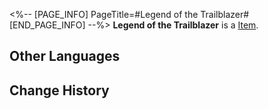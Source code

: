 <%-- [PAGE_INFO]
PageTitle=#Legend of the Trailblazer#
[END_PAGE_INFO] --%>
{{Item Infobox
|title       = Legend of the Trailblazer
|id          = 140310
|image       = Item Legend of the Trailblazer.png
|type        = 
|invCategory = Missions
|rarity      = 4
|effect      = 
|description = Storytellers spin up tales all the time about heroes and heroines and legions and knights. Yet this tale goes beyond a storyteller's imagination &mdash; it draws inspiration from your extraordinary adventures.
}}
{{Description|1=''To find out what happens next, please tune in next time.''}}
'''Legend of the Trailblazer''' is a [[Item]].

==Other Languages==
{{Other Languages
|en   = Legend of the Trailblazer
|zhs  = 开拓豪侠传
|zht  = 開拓豪俠傳
|ja   = 開拓豪侠伝
|ko   = 개척의협기
|es   = Oda {{MC|f=a la|m=al}} Trazacaminos
|fr   = Légende {{MC|m=du pionnier|f=de la pionnière}}
|ru   = Легенда о Первопроходце
|th   = ตำนานฮีโร่ผู้บุกเบิก
|vi   = Câu Chuyện Hiệp Khách Khai Phá
|de   = Die Legende vom Trailblazer
|id   = Legenda Trailblazer
|pt   = Lenda do Desbravamento
}}

==Change History==
{{Change History|2.0}}
